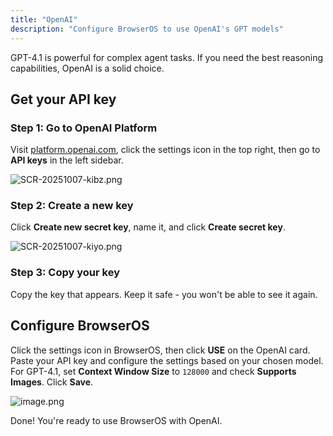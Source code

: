 ```yaml
---
title: "OpenAI"
description: "Configure BrowserOS to use OpenAI's GPT models"
---
```


GPT-4.1 is powerful for complex agent tasks. If you need the best reasoning capabilities, OpenAI is a solid choice.

## Get your API key

### Step 1: Go to OpenAI Platform

Visit [platform.openai.com](https://platform.openai.com), click the settings icon in the top right, then go to **API keys** in the left sidebar.

![SCR-20251007-kibz.png](/docs/images/SCR-20251007-kibz.png)

### Step 2: Create a new key

Click **Create new secret key**, name it, and click **Create secret key**.

![SCR-20251007-kiyo.png](/docs/images/SCR-20251007-kiyo.png)

### Step 3: Copy your key

Copy the key that appears. Keep it safe - you won't be able to see it again.

## Configure BrowserOS

Click the settings icon in BrowserOS, then click **USE** on the OpenAI card. Paste your API key and configure the settings based on your chosen model. For GPT-4.1, set **Context Window Size** to `128000` and check **Supports Images**. Click **Save**.

![image.png](/docs/images/image.png)

Done! You're ready to use BrowserOS with OpenAI.